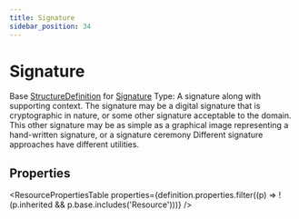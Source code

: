 ```yaml
---
title: Signature
sidebar_position: 34
---
```



# Signature

Base <a href="/docs/api/fhir/resources/structuredefinition">StructureDefinition</a> for <a href="/docs/api/fhir/datatypes/signature">Signature</a> Type: A signature along with supporting context. The signature may be a digital signature that is cryptographic in nature, or some other signature acceptable to the domain. This other signature may be as simple as a graphical image representing a hand-written signature, or a signature ceremony Different signature approaches have different utilities.

<Tabs queryString="section">
<TabItem value="schema" label="Schema" default>

## Properties

<ResourcePropertiesTable
  properties={definition.properties.filter((p) => !(p.inherited && p.base.includes('Resource')))}
/>

</TabItem>
  


</Tabs>
